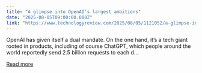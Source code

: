 ```yaml
---
title: "A glimpse into OpenAI’s largest ambitions"
date: "2025-08-05T09:00:00.000Z"
link: "https://www.technologyreview.com/2025/08/05/1121052/a-glimpse-into-openais-largest-ambitions/"
---
```


OpenAI has given itself a dual mandate. On the one hand, it’s a tech giant rooted in products, including of course ChatGPT, which people around the world reportedly send 2.5 billion requests to each d...

[Read more](https://www.technologyreview.com/2025/08/05/1121052/a-glimpse-into-openais-largest-ambitions/)
